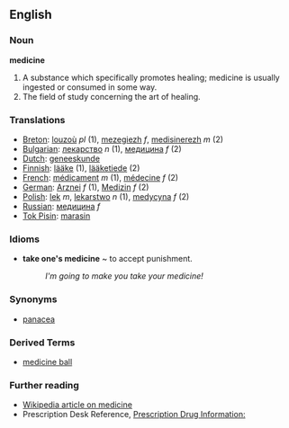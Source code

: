 ==English==
===Noun===
'''medicine'''
# A substance which specifically promotes healing; medicine is usually ingested or consumed in some way.
# The field of study concerning the art of healing.

=== Translations ===
*[[Breton]]: [[louzoù]] ''pl'' (1), [[mezegiezh]] ''f'', [[medisinerezh]] ''m'' (2)
*[[Bulgarian]]: [[лекарство]] ''n'' (1), [[медицина]] ''f'' (2)
*[[Dutch]]: [[geneeskunde]]
*[[Finnish]]: [[lääke]] (1), [[lääketiede]] (2)
*[[French]]: [[médicament]] ''m'' (1), [[médecine]] ''f'' (2)
*[[German]]: [[Arznei]] ''f'' (1), [[Medizin]] ''f'' (2)
*[[Polish]]: [[lek]] ''m'', [[lekarstwo]] ''n'' (1), [[medycyna]] ''f'' (2)
*[[Russian]]: [[медицина]] ''f'' 
*[[Tok Pisin]]: [[marasin]]

===Idioms===
*'''take one's medicine''' ~ to accept punishment.
*:''I'm going to make you take your medicine!''

===Synonyms===
*[[panacea]]

===Derived Terms===
*[[medicine ball]]

=== Further reading ===

* [[w:Medicine|Wikipedia article on medicine]]
* Prescription Desk Reference, [http://prescriptiondesk.com Prescription Drug Information:]